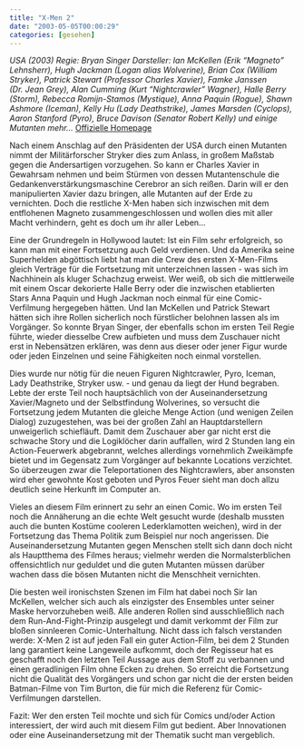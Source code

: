 ```yaml
---
title: "X-Men 2"
date: "2003-05-05T00:00:29"
categories: [gesehen]
---
```


*USA (2003)
Regie: Bryan Singer
Darsteller: Ian McKellen (Erik "Magneto" Lehnsherr), Hugh Jackman (Logan alias Wolverine), Brian Cox (William Stryker), Patrick Stewart (Professor Charles Xavier), Famke Janssen (Dr. Jean Grey), Alan Cumming (Kurt "Nightcrawler" Wagner), Halle Berry (Storm), Rebecca Romijn-Stamos (Mystique), Anna Paquin (Rogue), Shawn Ashmore (Iceman), Kelly Hu (Lady Deathstrike), James Marsden (Cyclops), Aaron Stanford (Pyro), Bruce Davison (Senator Robert Kelly) und einige Mutanten mehr...*
[Offizielle Homepage](http://www.x-men-the-movie.com/)

Nach einem Anschlag auf den Präsidenten der USA durch einen Mutanten nimmt der Militärforscher Stryker dies zum Anlass, in großem Maßstab gegen die Andersartigen vorzugehen. So kann er Charles Xavier in Gewahrsam nehmen und beim Stürmen von dessen Mutantenschule die Gedankenverstärkungsmaschine Cerebror an sich reißen. Darin will er den manipulierten Xavier dazu bringen, alle Mutanten auf der Erde zu vernichten. Doch die restliche X-Men haben sich inzwischen mit dem entflohenen Magneto zusammengeschlossen und wollen dies mit aller Macht verhindern, geht es doch um ihr aller Leben...

Eine der Grundregeln in Hollywood lautet: Ist ein Film sehr erfolgreich, so kann man mit einer Fortsetzung auch Geld verdienen. Und da Amerika seine Superhelden abgöttisch liebt hat man die Crew des ersten X-Men-Films gleich Verträge für die Fortsetzung mit unterzeichnen lassen - was sich im Nachhinein als kluger Schachzug erweist. Wer weiß, ob sich die mittlerweile mit einem Oscar dekorierte Halle Berry oder die inzwischen etablierten Stars Anna Paquin und Hugh Jackman noch einmal für eine Comic-Verfilmung hergegeben hätten. Und Ian McKellen und Patrick Stewart hätten sich ihre Rollen sicherlich noch fürstlicher belohnen lassen als im Vorgänger. So konnte Bryan Singer, der ebenfalls schon im ersten Teil Regie führte, wieder diesselbe Crew aufbieten und muss dem Zuschauer nicht erst in Nebensätzen erklären, was denn aus dieser oder jener Figur wurde oder jeden Einzelnen und seine Fähigkeiten noch einmal vorstellen.

Dies wurde nur nötig für die neuen Figuren Nightcrawler, Pyro, Iceman, Lady Deathstrike, Stryker usw. - und genau da liegt der Hund begraben. Lebte der erste Teil noch hauptsächlich von der Auseinandersetzung Xavier/Magneto und der Selbstfindung Wolverines, so versucht die Fortsetzung jedem Mutanten die gleiche Menge Action (und wenigen Zeilen Dialog) zuzugestehen, was bei der großen Zahl an Hauptdarstellern unweigerlich schiefläuft. Damit dem Zuschauer aber gar nicht erst die schwache Story und die Logiklöcher darin auffallen, wird 2 Stunden lang ein Action-Feuerwerk abgebrannt, welches allerdings vornehmlich Zweikämpfe bietet und im Gegensatz zum Vorgänger auf bekannte Locations verzichtet. So überzeugen zwar die Teleportationen des Nightcrawlers, aber ansonsten wird eher gewohnte Kost geboten und Pyros Feuer sieht man doch allzu deutlich seine Herkunft im Computer an.

Vieles an diesem Film erinnert zu sehr an einen Comic. Wo im ersten Teil noch die Annäherung an die echte Welt gesucht wurde (deshalb mussten auch die bunten Kostüme cooleren Lederklamotten weichen), wird in der Fortsetzung das Thema Politik zum Beispiel nur noch angerissen. Die Auseinandersetzung Mutanten gegen Menschen stellt sich dann doch nicht als Hauptthema des Filmes heraus; vielmehr werden die Normalsterblichen offensichtlich nur geduldet und die guten Mutanten müssen darüber wachen dass die bösen Mutanten nicht die Menschheit vernichten.

Die besten weil ironischsten Szenen im Film hat dabei noch Sir Ian McKellen, welcher sich auch als einzigster des Ensembles unter seiner Maske hervorzuheben weiß. Alle anderen Rollen sind ausschließlich nach dem Run-And-Fight-Prinzip ausgelegt und damit verkommt der Film zur bloßen sinnleeren Comic-Unterhaltung. Nicht dass ich falsch verstanden werde: X-Men 2 ist auf jeden Fall ein guter Action-Film, bei dem 2 Stunden lang garantiert keine Langeweile aufkommt, doch der Regisseur hat es geschafft noch den letzten Teil Aussage aus dem Stoff zu verbannen und einen geradlinigen Film ohne Ecken zu drehen. So erreicht die Fortsetzung nicht die Qualität des Vorgängers und schon gar nicht die der ersten beiden Batman-Filme von Tim Burton, die für mich die Referenz für Comic-Verfilmungen darstellen.

Fazit: Wer den ersten Teil mochte und sich für Comics und/oder Action interessiert, der wird auch mit diesem Film gut bedient. Aber Innovationen oder eine Auseinandersetzung mit der Thematik sucht man vergeblich.
